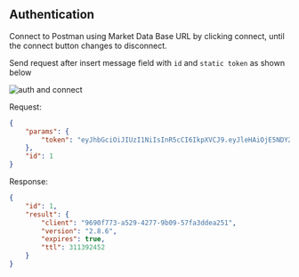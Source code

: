 ## Authentication

Connect to Postman using Market Data Base URL by clicking connect, until the connect button changes to disconnect.  

Send request after insert message field with `id` and `static token` as shown below

![auth and connect](https://github.com/btcid/indodax-official-api-docs/blob/b5c1f8f5fcc79469d3f790e417b9988ac7bd26bb/assets/auth.jpg)

Request:

```json
{
    "params": {
        "token": "eyJhbGciOiJIUzI1NiIsInR5cCI6IkpXVCJ9.eyJleHAiOjE5NDY2MTg0MTV9.UR1lBM6Eqh0yWz-PVirw1uPCxe60FdchR8eNVdsskeo"
    },
    "id": 1
}
```

Response:

```json
{
    "id": 1,
    "result": {
        "client": "9690f773-a529-4277-9b09-57fa3ddea251",
        "version": "2.8.6",
        "expires": true,
        "ttl": 311392452
    }
}
```
